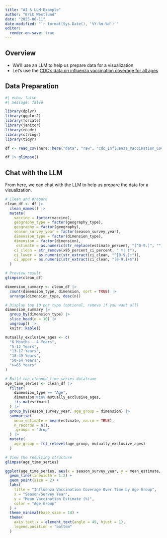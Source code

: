 ```yaml
---
title: "AI & LLM Example"
author: "Erik Westlund"
date: "2025-06-11"
date-modified: "`r format(Sys.Date(), '%Y-%m-%d')`"
editor:
  render-on-save: true
---
```


## Overview

* We'll use an LLM to help us prepare data for a visualization
* Let's use the [CDC's data on influenza vaccination coverage for all ages](https://data.cdc.gov/Flu-Vaccinations/Influenza-Vaccination-Coverage-for-All-Ages-6-Mont/vh55-3he6/about_data)

## Data Preparation

```r
#| echo: false
#| message: false

library(dplyr)
library(ggplot2)
library(forcats)
library(janitor)
library(readr)
library(stringr)
library(tidyr)

```


```r
df <- read_csv(here::here("data", "raw", "cdc_Influenza_Vaccination_Coverage_for_All_Ages__6__Months__20250610.csv"))

df |> glimpse()
```

## Chat with the LLM

From here, we can chat with the LLM to help us prepare the data for a visualization.

```r

# Clean and prepare
clean_df <- df |>
  clean_names() |>
  mutate(
    vaccine = factor(vaccine),
    geography_type = factor(geography_type),
    geography = factor(geography),
    season_survey_year = factor(season_survey_year),
    dimension_type = factor(dimension_type),
    dimension = factor(dimension),
     estimate = as.numeric(str_replace(estimate_percent, "[^0-9.]", "")),
    ci_clean = str_remove(x95_percent_ci_percent, " ‡| †"),
    ci_lower = as.numeric(str_extract(ci_clean, "^[0-9.]+")),
    ci_upper = as.numeric(str_extract(ci_clean, "[0-9.]+$"))
  )

# Preview result
glimpse(clean_df)

```

```r
dimension_summary <- clean_df |>
  count(dimension_type, dimension, sort = TRUE) |>
  arrange(dimension_type, desc(n))

# Display top 10 per type (optional, remove if you want all)
dimension_summary |>
  group_by(dimension_type) |>
  slice_head(n = 10) |>
  ungroup() |>
  knitr::kable()

```

```r
mutually_exclusive_ages <- c(
  "6 Months - 4 Years",
  "5-12 Years",
  "13-17 Years",
  "18-49 Years",
  "50-64 Years",
  ">=65 Years"
)

# Build the cleaned time series dataframe
age_time_series <- clean_df |>
  filter(
    dimension_type == "Age",
    dimension %in% mutually_exclusive_ages,
    !is.na(estimate)
  ) |>
  group_by(season_survey_year, age_group = dimension) |>
  summarise(
    mean_estimate = mean(estimate, na.rm = TRUE),
    n_records = n(),
    .groups = "drop"
  ) |>
  mutate(
    age_group = fct_relevel(age_group, mutually_exclusive_ages)
  )

# View the resulting structure
glimpse(age_time_series)

```

```r

ggplot(age_time_series, aes(x = season_survey_year, y = mean_estimate, group = age_group, color = age_group)) +
  geom_line(linewidth = 1.2) +
  geom_point(size = 2) +
  labs(
    title = "Influenza Vaccination Coverage Over Time by Age Group",
    x = "Season/Survey Year",
    y = "Mean Vaccination Estimate (%)",
    color = "Age Group"
  ) +
  theme_minimal(base_size = 14) +
  theme(
    axis.text.x = element_text(angle = 45, hjust = 1),
    legend.position = "bottom"
  )

```